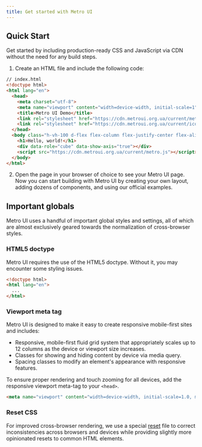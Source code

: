 ```yaml
---
title: Get started with Metro UI
---
```



<Leader content="Metro UI is a free, open source, html-first toolkit for developing websites with HTML, CSS, and JS!"/>

## Quick Start

<CodepenButton user="olton" id="ZYzmPNp" style="margin: 1rem 0;"/>

Get started by including production-ready CSS and JavaScript via CDN without the need for any build steps.

1. Create an HTML file and include the following code:

```html
// index.html
<!doctype html>
<html lang="en">
  <head>
    <meta charset="utf-8">
    <meta name="viewport" content="width=device-width, initial-scale=1">
    <title>Metro UI Demo</title>
    <link rel="stylesheet" href="https://cdn.metroui.org.ua/current/metro.css">
    <link rel="stylesheet" href="https://cdn.metroui.org.ua/current/icons.css">
  </head>
  <body class="h-vh-100 d-flex flex-column flex-justify-center flex-align-center">
    <h1>Hello, world!</h1>
    <div data-role="cube" data-show-axis="true"></div>
    <script src="https://cdn.metroui.org.ua/current/metro.js"></script>
  </body>
</html>
```

2. Open the page in your browser of choice to see your Metro UI page. Now you can start building with Metro UI by creating your own layout, adding dozens of components, and using our official examples.

## Important globals

Metro UI uses a handful of important global styles and settings, all of which are almost exclusively geared towards the normalization of cross-browser styles.

### HTML5 doctype

Metro UI requires the use of the HTML5 doctype. Without it, you may encounter some styling issues.

```html
<!doctype html>
<html lang="en">
  ...
</html>
```

### Viewport meta tag

Metro UI is designed to make it easy to create responsive mobile-first sites and includes: 

+ Responsive, mobile-first fluid grid system that appropriately scales up to 12 columns as the device or viewport size increases.
+ Classes for showing and hiding content by device via media query.
+ Spacing classes to modify an element's appearance with responsive features.

To ensure proper rendering and touch zooming for all devices, add the responsive viewport meta-tag to your `<head>`.

```html
<meta name="viewport" content="width=device-width, initial-scale=1.0, maximum-scale=1.0, user-scalable=no">
```

### Reset CSS
For improved cross-browser rendering, we use a special [reset](https://github.com/olton/metroui/blob/master/source/reset/reset.less) file to correct inconsistencies across browsers and devices while providing slightly more opinionated resets to common HTML elements.